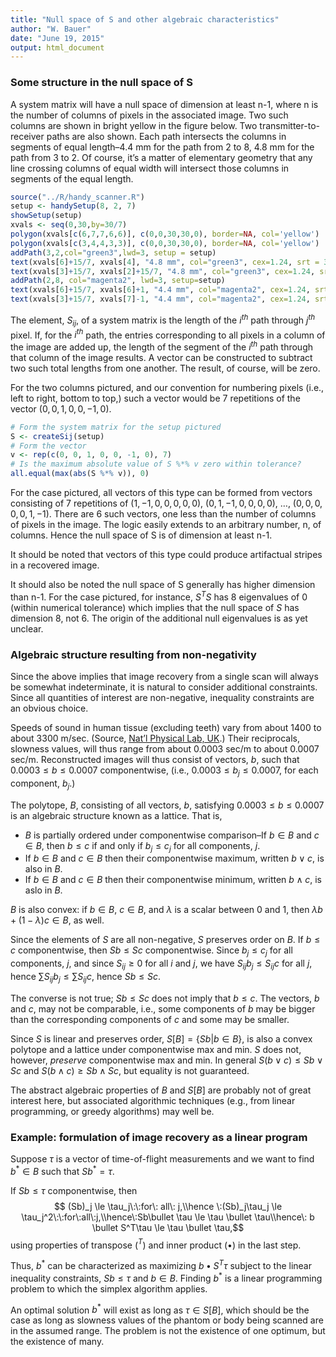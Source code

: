 ```yaml
---
title: "Null space of S and other algebraic characteristics"
author: "W. Bauer"
date: "June 19, 2015"
output: html_document
---
```


### Some structure in the null space of S

A system matrix will have a null space of dimension at least n-1, where n is the number of columns of pixels in the associated image. Two such columns are shown in bright yellow in the figure below. Two transmitter-to-receiver paths are also shown. Each path intersects the columns in segments of equal length--4.4 mm for the path from 2 to 8, 4.8 mm for the path from 3 to 2. Of course, it's a matter of elementary geometry that any line crossing columns of equal width will intersect those columns in segments of the equal length. 

```r
source("../R/handy_scanner.R")
setup <- handySetup(8, 2, 7)
showSetup(setup)
xvals <- seq(0,30,by=30/7)
polygon(xvals[c(6,7,7,6,6)], c(0,0,30,30,0), border=NA, col='yellow')
polygon(xvals[c(3,4,4,3,3)], c(0,0,30,30,0), border=NA, col='yellow')
addPath(3,2,col="green3",lwd=3, setup = setup)
text(xvals[6]+15/7, xvals[4], "4.8 mm", col="green3", cex=1.24, srt = 30)
text(xvals[3]+15/7, xvals[2]+15/7, "4.8 mm", col="green3", cex=1.24, srt = 30)
addPath(2,8, col="magenta2", lwd=3, setup=setup)
text(xvals[6]+15/7, xvals[6]+1, "4.4 mm", col="magenta2", cex=1.24, srt = -10)
text(xvals[3]+15/7, xvals[7]-1, "4.4 mm", col="magenta2", cex=1.24, srt = -10)
```

The element, $S_{ij},$ of a system matrix is the length of the $i^{th}$ path through $j^{th}$ pixel. If, for the $i^{th}$ path, the entries corresponding to all pixels in a column of the image are added up, the length of the segment of the $i^{th}$ path through that column of the image results. A vector can be constructed to subtract two such total lengths from one another. The result, of course, will be zero.

For the two columns pictured, and our convention for numbering pixels (i.e., left to right, bottom to top,) such a vector would be 7 repetitions of the vector $(0, 0, 1, 0, 0, -1, 0).$

```r
# Form the system matrix for the setup pictured
S <- createSij(setup)
# Form the vector
v <- rep(c(0, 0, 1, 0, 0, -1, 0), 7)
# Is the maximum absolute value of S %*% v zero within tolerance?
all.equal(max(abs(S %*% v)), 0)
```

For the case pictured, all vectors of this type can be formed from vectors consisting of 7 repetitions of $(1,-1,0,0,0,0,0),\:(0,1,-1,0,0,0,0),\: \ldots, \: (0,0,0,0,0,1,-1).$ There are 6 such vectors, one less than the number of columns of pixels in the image. The logic easily extends to an arbitrary number, n, of columns. Hence the null space of S is of dimension at least n-1.

It should be noted that vectors of this type could produce artifactual stripes in a recovered image. 

It should also be noted the null space of S generally has higher dimension than n-1. For the case pictured, for instance, $S^TS$ has 8 eigenvalues of 0 (within numerical tolerance) which implies that the null space of $S$ has dimension 8, not 6. The origin of the additional null eigenvalues is as yet unclear.

### Algebraic structure resulting from non-negativity

Since the above implies that image recovery from a single scan will always be somewhat indeterminate, it is natural to consider additional constraints. Since all quantities of interest are non-negative, inequality constraints are an obvious choice.

Speeds of sound in human tissue (excluding teeth) vary from about 1400 to about 3300 m/sec. (Source, [Nat'l Physical Lab, UK](http://www.kayelaby.npl.co.uk/general_physics/2_4/2_4_6.html).) Their reciprocals, slowness values, will thus range from about 0.0003 sec/m to about 0.0007 sec/m. Reconstructed images will thus consist of vectors, $b,$ such that $0.0003 \le b \le 0.0007$ componentwise, (i.e., $0.0003 \le b_j \le 0.0007$, for each component, $b_j.$)

The polytope, $B,$ consisting of all vectors, $b,$ satisfying $0.0003 \le b \le 0.0007$ is an algebraic structure known as a lattice. That is,

* $B$ is partially ordered under componentwise comparison--If $b \in B$ and $c \in B$, then $b \le c$ if and only if $b_j \le c_j$ for all components, $j.$
* If $b \in B$ and $c \in B$ then their componentwise maximum, written $b \vee c,$ is also in $B.$
* If $b \in B$ and $c \in B$ then their componentwise minimum, written $b \wedge c,$ is aslo in $B.$

$B$ is also convex: if $b \in B,$ $c \in B,$ and $\lambda$ is a scalar between 0 and 1, then $\lambda b + (1-\lambda) c \in B,$ as well.

Since the elements of $S$ are all non-negative, $S$ preserves order on $B.$ If $b \le c$ componentwise, then $Sb \le Sc$ componentwise. Since $b_j \le c_j$ for all components, $j,$ and since $S_{ij} \ge 0$ for all $i$ and $j,$ we have $S_{ij}b_j \le S_{ij}c$ for all $j$, hence $\sum S_{ij}b_j \le \sum S_{ij}c,$ hence $Sb \le Sc$.

The converse is not true; $Sb \le Sc$ does not imply that $b \le c.$ The vectors, $b$ and $c,$ may not be comparable, i.e., some components of $b$ may be bigger than the corresponding components of $c$ and some may be smaller.

Since $S$ is linear and preserves order, $S[B] = \{Sb | b \in B \},$ is also a convex polytope and a lattice under componentwise max and min. $S$ does not, however, *preserve* componentwise max and min. In general $S(b \vee c) \le Sb \vee Sc$ and $S(b \wedge c) \ge Sb \wedge Sc,$ but equality is not guaranteed.

The abstract algebraic properties of $B$ and $S[B]$ are probably not of great interest here, but associated algorithmic techniques (e.g., from linear programming, or greedy algorithms) may well be.

### Example: formulation of image recovery as a linear program

Suppose $\tau$ is a vector of time-of-flight measurements and we want to find $b^* \in B$ such that $Sb^* = \tau.$

If $Sb \le \tau$ componentwise, then$$ (Sb)_j \le \tau_j\:\:for\: all\: j,\\hence \:(Sb)_j\tau_j \le \tau_j^2\:\:for\:all\:j,\\hence\:Sb\bullet \tau \le \tau \bullet \tau\\hence\: b \bullet S^T\tau \le \tau \bullet \tau,$$using properties of transpose ($^T$) and inner product ($\bullet$) in the last step.

Thus, $b^*$ can be characterized as maximizing $b \bullet S^T\tau$ subject to the linear inequality constraints, $Sb \le \tau$ and $b \in B.$ Finding $b^*$ is a linear programming problem to which the simplex algorithm applies.

An optimal solution $b^*$ will exist as long as $\tau \in S[B],$ which should be the case as long as slowness values of the phantom or body being scanned are in the assumed range. The problem is not the existence of one optimum, but the existence of many.